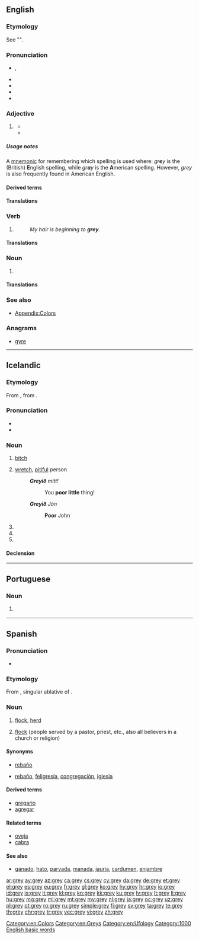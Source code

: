 {{also|gray|Grey}}
==English==
{{wikipedia|dab=grey (disambiguation)|grey}}

===Etymology===
See "{{l/en|gray}}".

===Pronunciation===
* {{enPR|grā}}, {{IPA|/ɡɹeɪ/|lang=en}}
* {{audio|en-us-grey.ogg|Audio (US)|lang=en}}
* {{audio|En-uk-grey.ogg|Audio (UK)|lang=en}}
* {{rhymes|eɪ|lang=en}}
* {{homophones|lang=en|gray|greige}}

===Adjective===
{{en-adj|greyer}}

# {{context|chiefly|British|Australian|and|Canadian|alternative in|_|US|lang=en}} {{alternative form of|gray|lang=en}}
#* {{quote-book|year=1963|author={{w|Margery Allingham}}|title={{w|The China Governess}}
|chapter=17|url=http://openlibrary.org/works/OL2004261W
|passage=The face which emerged was not reassuring. It was blunt and '''grey''', the nose springing thick and flat from high on the frontal bone of the forehead, whilst his eyes were narrow slits of dark in a tight bandage of tissue. […].}}
#* {{quote-magazine|date=2013-08-03|volume=408|issue=8847|magazine={{w|The Economist}}
|title=[http://www.economist.com/news/finance-and-economics/21582512-explosion-start-ups-changing-finance-better-revenge-nerds Revenge of the nerds]
|passage=Think of banking today and the image is of '''grey'''-suited men in towering skyscrapers. Its future, however, is being shaped in converted warehouses and funky offices in San Francisco, New York and London, where bright young things in jeans and T-shirts huddle around laptops, sipping lattes or munching on free food.}}

=====Usage notes=====
A [[mnemonic]] for remembering which spelling is used where: ''gr'''e'''y'' is the (British) '''E'''nglish spelling, while ''gr'''a'''y'' is the '''A'''merican spelling. However, ''grey'' is also frequently found in American English.

====Derived terms====
{{der3|title=Terms derived from ''grey''
|[[battleship grey]]
|[[grey area]]
|[[greybeard]]
|[[grey eminence]]
|[[grey-haired]]
|[[greyhound]]
|[[greyness]]
|[[grey ghost]]
|[[grey matter]]
|[[grey power]]}}

====Translations====
{{trans-see|gray}}

===Verb===
{{en-verb}}

# {{context|chiefly|British|Australian|and|Canadian|alternative in|_|US|lang=en}} {{alternative form of|gray|lang=en}}
#: ''My hair is beginning to '''grey'''.''

====Translations====
{{trans-see|gray}}

===Noun===
{{en-noun}}

# {{context|chiefly|British|Australian|and|Canadian|alternative in|_|US|lang=en}} {{alternative form of|gray|lang=en}}

====Translations====
{{trans-see|gray}}

===See also===
* [[Appendix:Colors]]

===Anagrams===
* [[gyre#English|gyre]]

[[Category:en:Colors]]
[[Category:en:Greys]]
[[Category:en:Ufology]]

[[Category:1000 English basic words]]
----

==Icelandic==

===Etymology===
From {{etyl|non|is}} {{term|grey|lang=non}}, from {{etyl|gem-pro|is}} {{m|gem-pro|*grawją}}.

===Pronunciation===
* {{IPA|/kreiː/|lang=is}}
* {{rhymes|eiː|lang=is}}

===Noun===
{{is-noun|n|greys|grey}}

# {{context|archaic|lang=is}} [[bitch]] {{gloss|female dog}}
# [[wretch]], [[pitiful]] person
#: '''''Greyið''' mitt!''
#:: You '''poor little''' thing!
#: '''''Greyið''' Jón''
#:: '''Poor''' John
# {{is-inflection of|grey|indef|acc|s}}
# {{is-inflection of|grey|indef|nom|p}}
# {{is-inflection of|grey|indef|acc|p}}

====Declension====
{{is-decl-noun-n-s|gr|ey|j=j}}

----

==Portuguese==

===Noun===
{{pt-noun|m|s}}

# {{alternative form of|gray|lang=pt}} {{gloss|race of extraterrestrials}}

----

==Spanish==
{{wikipedia|lang=es}}

===Pronunciation===
* {{IPA|[ˈɡre̞j]|lang=es}}

===Etymology===
From {{etyl|la|es}} {{term|grege|lang=la}}, singular ablative of {{term|grex|lang=la}}.

===Noun===
{{es-noun|f|es}}

# {{context|obsolete|poetic|lang=es}} [[flock]], [[herd]]
# {{context|religion|lang=es}} [[flock]] (people served by a pastor, priest, etc., also all believers in a church or religion)

====Synonyms====
* {{sense|animals}} [[rebaño]]
* {{sense|religion}} [[rebaño]], [[feligresía]], [[congregación]], [[iglesia]]

====Derived terms====
* [[gregario]]
* [[agregar]]

====Related terms====
* [[oveja]]
* [[cabra]]

====See also====
* {{sense|animals}} [[ganado]], [[hato]], [[parvada]], [[manada]], [[jauría]], [[cardumen]], [[enjambre]]

[[ar:grey]]
[[ay:grey]]
[[az:grey]]
[[ca:grey]]
[[cs:grey]]
[[cy:grey]]
[[da:grey]]
[[de:grey]]
[[et:grey]]
[[el:grey]]
[[es:grey]]
[[eu:grey]]
[[fr:grey]]
[[gl:grey]]
[[ko:grey]]
[[hy:grey]]
[[hr:grey]]
[[io:grey]]
[[id:grey]]
[[is:grey]]
[[it:grey]]
[[kl:grey]]
[[kn:grey]]
[[kk:grey]]
[[ku:grey]]
[[lv:grey]]
[[lt:grey]]
[[li:grey]]
[[hu:grey]]
[[mg:grey]]
[[ml:grey]]
[[mt:grey]]
[[my:grey]]
[[nl:grey]]
[[ja:grey]]
[[oc:grey]]
[[uz:grey]]
[[pl:grey]]
[[pt:grey]]
[[ro:grey]]
[[ru:grey]]
[[simple:grey]]
[[fi:grey]]
[[sv:grey]]
[[ta:grey]]
[[te:grey]]
[[th:grey]]
[[chr:grey]]
[[tr:grey]]
[[vec:grey]]
[[vi:grey]]
[[zh:grey]]